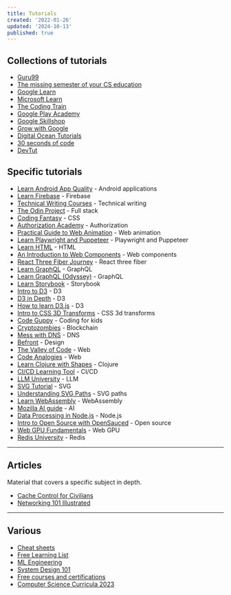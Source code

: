 ```yaml
---
title: Tutorials
created: '2022-01-26'
updated: '2024-10-13'
published: true
---
```


## Collections of tutorials

- [Guru99](https://www.guru99.com)
- [The missing semester of your CS education](https://missing.csail.mit.edu)
- [Google Learn](https://web.dev/learn)
- [Microsoft Learn](https://learn.microsoft.com/en-gb/training/browse)
- [The Coding Train](https://thecodingtrain.com)
- [Google Play Academy](https://playacademy.exceedlms.com/student/catalog)
- [Google Skillshop](https://skillshop.exceedlms.com/student/catalog/browse)
- [Grow with Google](https://grow.google/intl/europe/courses-and-tools)
- [Digital Ocean Tutorials](https://www.digitalocean.com/community/tutorials)
- [30 seconds of code](https://www.30secondsofcode.org)
- [DevTut](https://devtut.github.io)

## Specific tutorials

- [Learn Android App Quality](https://developer.android.com/quality) - Android applications
- [Learn Firebase](https://firebase.google.com/community/learn) - Firebase
- [Technical Writing Courses](https://developers.google.com/tech-writing) - Technical writing
- [The Odin Project](https://www.theodinproject.com) - Full stack
- [Coding Fantasy](https://codingfantasy.com) - CSS
- [Authorization Academy](https://www.osohq.com/academy) - Authorization
- [Practical Guide to Web Animation](https://tilda.education/en/web-animation-course) - Web animation
- [Learn Playwright and Puppeteer](https://www.checklyhq.com/learn/headless) - Playwright and Puppeteer
- [Learn HTML](https://www.learn-html.org) - HTML
- [An Introduction to Web Components](https://htmlwithsuperpowers.netlify.app) - Web components
- [React Three Fiber Journey](https://journey.pmnd.rs) - React three fiber
- [Learn GraphQL](https://hasura.io/learn) - GraphQL
- [Learn GraphQL (Odyssey)](https://www.apollographql.com/tutorials) - GraphQL
- [Learn Storybook](https://storybook.js.org/tutorials) - Storybook
- [Intro to D3](https://yangdanny97.github.io/intro-to-d3) - D3
- [D3 in Depth](https://www.d3indepth.com) - D3
- [How to learn D3.js](https://2019.wattenberger.com/blog/d3) - D3
- [Intro to CSS 3D Transforms](https://3dtransforms.desandro.com) - CSS 3d transforms
- [Code Guppy](https://codeguppy.com) - Coding for kids
- [Cryptozombies](https://cryptozombies.io) - Blockchain
- [Mess with DNS](https://messwithdns.net) - DNS
- [Befront](https://befront.io) - Design
- [The Valley of Code](https://thevalleyofcode.com) - Web
- [Code Analogies](https://www.codeanalogies.com) - Web
- [Learn Clojure with Shapes](https://www.maria.cloud) - Clojure
- [CI/CD Learning Tool](https://semaphoreci.com/cicd-learning-tool) - CI/CD
- [LLM University](https://cohere.com/llmu) - LLM
- [SVG Tutorial](https://svg-tutorial.com) - SVG
- [Understanding SVG Paths](https://www.nan.fyi/svg-paths) - SVG paths
- [Learn WebAssembly](https://github.com/EmNudge/watlings) - WebAssembly
- [Mozilla AI guide](https://ai-guide.future.mozilla.org) - AI
- [Data Processing in Node.js](https://heynode.com) - Node.js
- [Intro to Open Source with OpenSauced](https://github.com/open-sauced/intro) - Open source
- [Web GPU Fundamentals](https://webgpufundamentals.org) - Web GPU
- [Redis University](https://university.redis.io/academy) - Redis

---

## Articles

Material that covers a specific subject in depth.

- [Cache Control for Civilians](https://csswizardry.com/2019/03/cache-control-for-civilians)
- [Networking 101 Illustrated](https://labs.iximiuz.com/courses/computer-networking-fundamentals/from-lan-to-vxlan)

---

## Various

- [Cheat sheets](https://devhints.io)
- [Free Learning List](https://freelearninglist.org)
- [ML Engineering](https://github.com/stas00/ml-engineering)
- [System Design 101](https://github.com/ByteByteGoHq/system-design-101)
- [Free courses and certifications](https://github.com/cloudcommunity/Free-Certifications)
- [Computer Science Curricula 2023](https://dl.acm.org/doi/book/10.1145/3664191)
